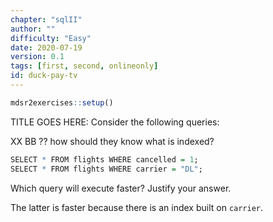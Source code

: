```yaml
---
chapter: "sqlII"
author: ""
difficulty: "Easy"
date: 2020-07-19 
version: 0.1
tags: [first, second, onlineonly]
id: duck-pay-tv
---
```


```r
mdsr2exercises::setup()
```

TITLE GOES HERE: Consider the following queries:

XX BB ?? how should they know what is indexed?

```r
SELECT * FROM flights WHERE cancelled = 1;
SELECT * FROM flights WHERE carrier = "DL";
```

Which query will execute faster? Justify your answer.


 <!--begin-answer-->
The latter is faster because there is an index built on `carrier`.

 <!--end-answer-->


